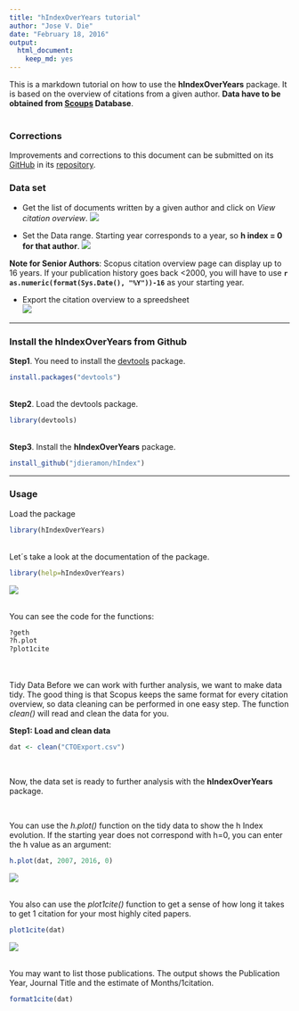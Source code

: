```yaml
---
title: "hIndexOverYears tutorial"
author: "Jose V. Die"
date: "February 18, 2016"
output: 
  html_document: 
    keep_md: yes
---
```

  
This is a markdown tutorial on how to use the **hIndexOverYears** package. It is based on the overview of citations from a given author. **Data have to be obtained
from [Scoups](www.scopus.com) Database**.  
<br>  
  
### Corrections

Improvements and corrections to this document can be submitted on its [GitHub](https://github.com/jdieramon/hIndex/blob/master/tutorial.Rmd) in its [repository](https://github.com/jdieramon/hIndex).

### Data set
* Get the list of documents written by a given author and click on *View citation overview*.
![](figures/fig1.png)
  

* Set the Data range. Starting year corresponds to a year, so **h index = 0 for that author**. 
![](figures/fig2.png)
  
**Note for Senior Authors**: Scopus citation overview page can display up to 16 years. If your publication history goes back <2000, you will have to use **`r as.numeric(format(Sys.Date(), "%Y"))-16`** as your starting year.  

* Export the citation overview to a spreedsheet  
![](figures/fig3.png)

***
  
### Install the hIndexOverYears from Github
**Step1**. You need to install the [devtools](https://github.com/hadley/devtools) package.
```r
install.packages("devtools")
```
<br>
**Step2**. Load the devtools package.
```r
library(devtools)
```
<br>
**Step3**. Install the **hIndexOverYears** package. 
```r
install_github("jdieramon/hIndex")
```

***
  
### Usage
Load the package
```r
library(hIndexOverYears)
```

<br>
Let´s take a look at the documentation of the package.
```r
library(help=hIndexOverYears)
```
![](figures/fig4.png)

<br>
You can see the code for the functions:
```r
?geth
?h.plot
?plot1cite
```

<br>  
Tidy Data
Before we can work with further analysis, we want to make data tidy. The good thing is that Scopus keeps the same format for every citation overview, so data cleaning can be performed in one easy step. The function *clean()*  will read and clean the data for you.

**Step1: Load and clean data**
```r
dat <- clean("CTOExport.csv")
```
<br>

Now, the data set is ready to further analysis with the **hIndexOverYears** package. 
  
<br>

You can use the *h.plot()* function on the tidy data to show the h Index evolution. If the starting year does not correspond with h=0, you can enter the h value as an argument:
```r
h.plot(dat, 2007, 2016, 0)
```
![](figures/Rplot.png)

<br>
You also can use the *plot1cite()* function to get a sense of how long it takes to get 1 citation for your most highly cited papers. 
```r
plot1cite(dat)
```
![](figures/fig5.png) 

<br>
You may want to list those publications. The output shows the Publication Year, Journal Title and the estimate of Months/1citation.
```r
format1cite(dat)
```